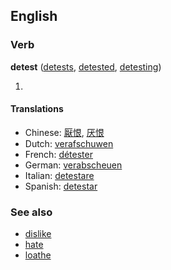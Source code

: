 ==English==
===Verb===
'''detest''' ([[detests]], [[detested]], [[detesting]])

# {{stub}}

====Translations====
*Chinese: [[厭恨]], [[厌恨]]
*Dutch: [[verafschuwen]]
*French: [[détester]]
*German: [[verabscheuen]]
*Italian: [[detestare]]
*Spanish: [[detestar]]

===See also===
*[[dislike]]
*[[hate]]
*[[loathe]]